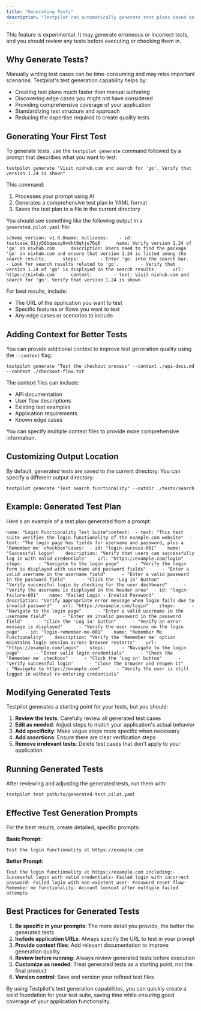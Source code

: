 ```yaml
---
title: "Generating Tests"
description: "Testpilot can automatically generate test plans based on your prompt description, saving you the time and effort of writing tests manually. This feature leverages AI to create comprehensive test scenarios that you can run or use as a starting point for your own tests."
---
```


<Info>
  This feature is experimental. It may generate erroneous or incorrect tests, and you should review
  any tests before executing or checking them in.
</Info>

## Why Generate Tests?[​](#why-generate-tests "Direct link to Why Generate Tests?")

Manually writing test cases can be time-consuming and may miss important scenarios. Testpilot's test generation capability helps by:

- Creating test plans much faster than manual authoring
- Discovering edge cases you might not have considered
- Providing comprehensive coverage of your application
- Standardizing test structure and approach
- Reducing the expertise required to create quality tests

## Generating Your First Test[​](#generating-your-first-test "Direct link to Generating Your First Test")

To generate tests, use the `testpilot generate` command followed by a prompt that describes what you want to test:

```
testpilot generate "Visit nixhub.com and search for 'go'. Verify that version 1.24 is shown"
```

This command:

1. Processes your prompt using AI
2. Generates a comprehensive test plan in YAML format
3. Saves the test plan to a file in the current directory

You should see something like the following output in a `generated.pilot.yaml` file:

```
schema_version: v1.0.0name: nullcases:    - id: testcase_01jy56bqacey0vdkt9qtje76q6      name: Verify version 1.24 of 'go' on nixhub.com      description: Users need to find the package 'go' on nixhub.com and ensure that version 1.24 is listed among the search results.      steps:        - Enter 'go' into the search bar.        - Look for search results related to 'go'.        - Verify that version 1.24 of 'go' is displayed in the search results.      url: https://nixhub.com      context:        - text: Visit nixhub.com and search for 'go'. Verify that version 1.24 is shown
```

For best results, include:

- The URL of the application you want to test
- Specific features or flows you want to test
- Any edge cases or scenarios to include

## Adding Context for Better Tests[​](#adding-context-for-better-tests "Direct link to Adding Context for Better Tests")

You can provide additional context to improve test generation quality using the `--context` flag:

```
testpilot generate "Test the checkout process" --context ./api-docs.md --context ./checkout-flow.txt
```

The context files can include:

- API documentation
- User flow descriptions
- Existing test examples
- Application requirements
- Known edge cases

You can specify multiple context files to provide more comprehensive information.

## Customizing Output Location[​](#customizing-output-location "Direct link to Customizing Output Location")

By default, generated tests are saved to the current directory. You can specify a different output directory:

```
testpilot generate "Test search functionality" --outdir ./tests/search
```

## Example: Generated Test Plan[​](#example-generated-test-plan "Direct link to Example: Generated Test Plan")

Here's an example of a test plan generated from a prompt:

```
name: "Login Functionality Test Suite"context:  - text: "This test suite verifies the login functionality of the example.com website"  - text: "The login page has fields for username and password, plus a 'Remember me' checkbox"cases:  - id: "login-success-001"    name: "Successful Login"    description: "Verify that users can successfully log in with valid credentials"    url: "https://example.com/login"    steps:      - "Navigate to the login page"      - "Verify the login form is displayed with username and password fields"      - "Enter a valid username in the username field"      - "Enter a valid password in the password field"      - "Click the 'Log in' button"      - "Verify successful login by checking for the user dashboard"      - "Verify the username is displayed in the header area"  - id: "login-failure-001"    name: "Failed Login - Invalid Password"    description: "Verify appropriate error message when login fails due to invalid password"    url: "https://example.com/login"    steps:      - "Navigate to the login page"      - "Enter a valid username in the username field"      - "Enter an invalid password in the password field"      - "Click the 'Log in' button"      - "Verify an error message is displayed"      - "Verify the user remains on the login page"  - id: "login-remember-me-001"    name: "Remember Me Functionality"    description: "Verify the 'Remember me' option maintains login session across browser restarts"    url: "https://example.com/login"    steps:      - "Navigate to the login page"      - "Enter valid login credentials"      - "Check the 'Remember me' checkbox"      - "Click the 'Log in' button"      - "Verify successful login"      - "Close the browser and reopen it"      - "Navigate to https://example.com"      - "Verify the user is still logged in without re-entering credentials"
```

## Modifying Generated Tests[​](#modifying-generated-tests "Direct link to Modifying Generated Tests")

Testpilot generates a starting point for your tests, but you should:

1. **Review the tests**: Carefully review all generated test cases
2. **Edit as needed**: Adjust steps to match your application's actual behavior
3. **Add specificity**: Make vague steps more specific when necessary
4. **Add assertions**: Ensure there are clear verification steps
5. **Remove irrelevant tests**: Delete test cases that don't apply to your application

## Running Generated Tests[​](#running-generated-tests "Direct link to Running Generated Tests")

After reviewing and adjusting the generated tests, run them with:

```
testpilot test path/to/generated-test.pilot.yaml
```

## Effective Test Generation Prompts[​](#effective-test-generation-prompts "Direct link to Effective Test Generation Prompts")

For the best results, create detailed, specific prompts:

**Basic Prompt:**

```
Test the login functionality at https://example.com
```

**Better Prompt:**

```
Test the login functionality at https://example.com including:- Successful login with valid credentials- Failed login with incorrect password- Failed login with non-existent user- Password reset flow- Remember me functionality- Account lockout after multiple failed attempts
```

## Best Practices for Generated Tests[​](#best-practices-for-generated-tests "Direct link to Best Practices for Generated Tests")

1. **Be specific in your prompts**: The more detail you provide, the better the generated tests
2. **Include application URLs**: Always specify the URL to test in your prompt
3. **Provide context files**: Add relevant documentation to improve generation quality
4. **Review before running**: Always review generated tests before execution
5. **Customize as needed**: Treat generated tests as a starting point, not the final product
6. **Version control**: Save and version your refined test files

By using Testpilot's test generation capabilities, you can quickly create a solid foundation for your test suite, saving time while ensuring good coverage of your application functionality.
